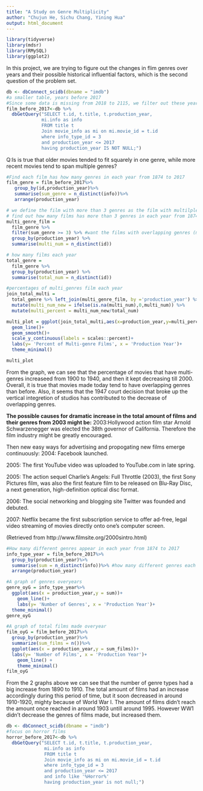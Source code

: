 ```yaml
---
title: "A Study on Genre Multiplicity"
author: "Chujun He, Sichu Chang, Yining Hua"
output: html_document
---
```

```r
library(tidyverse)
library(mdsr)
library(RMySQL)
library(ggplot2)
```

In this project, we are trying to figure out the changes in flim genres over years and their possible historical influential factors, which is the second question of the problem set.

```r
db <- dbConnect_scidb(dbname = "imdb")
#a smaller table, years before 2017
#Since some data is missing from 2018 to 2115, we filter out these years' data
film_before_2017<-db %>%
  dbGetQuery("SELECT t.id, t.title, t.production_year,
             mi.info as info
             FROM title t
             Join movie_info as mi on mi.movie_id = t.id
             where info_type_id = 3
             and production_year <= 2017
             having production_year IS NOT NULL;")
```

Q:Is is true that older movies tended to fit squarely in one genre, while more recent movies tend to span multiple genres?

```r
#Find each film has how many genres in each year from 1874 to 2017
film_genre = film_before_2017%>%
   group_by(id,production_year)%>%
   summarise(sum_genre = n_distinct(info))%>%
   arrange(production_year)
```

```r
# we define the film with more than 3 genres as the film with multilple genres and 
# find out how many films has more than 3 genres in each year from 1874 to 2017
multi_genre_film = 
  film_genre %>% 
  filter(sum_genre >= 3) %>% #want the films with overlapping genres (more than 3)
  group_by(production_year) %>% 
  summarise(multi_num = n_distinct(id))
```

```r
# how many films each year
total_genre = 
  film_genre %>% 
  group_by(production_year) %>% 
  summarise(total_num = n_distinct(id))
```


```r
#percentages of multi_genres film each year
join_total_multi = 
  total_genre %>% left_join(multi_genre_film, by ='production_year') %>%
  mutate(multi_num_new = ifelse(is.na(multi_num),0,multi_num)) %>%
  mutate(multi_percent = multi_num_new/total_num)
```

```r
multi_plot = ggplot(join_total_multi,aes(x=production_year,y=multi_percent))+
  geom_line()+
  geom_smooth()+
  scale_y_continuous(labels = scales::percent)+
  labs(y= 'Percent of Multi-genre Films', x = 'Production Year')+
  theme_minimal()

multi_plot
```

From the graph, we can see that the percentage of movies that have multi-genres increaseed from 1900 to 1940, and then it kept decreasing till 2000. 
Overall, it is true that movies made today tend to have overlapping genres than before. Also, it seems that the 1947 court decision that broke up the vertical integretion of studios has contributed to the decrease of overlapping genres.

**The possible causes for dramatic increase in the total amount of films and their genres from 2003 might be:**
2003:Hollywood action film star Arnold Schwarzenegger was elected the 38th governor of California. Therefore the film industry might be greatly encouraged.

Then new easy ways for advertising and propogating new films emerge continuously:
2004: Facebook launched. 

2005: The first YouTube video was uploaded to YouTube.com in late spring.

2005: The action sequel Charlie's Angels: Full Throttle (2003), the first Sony Pictures film, was also the first feature film to be released on Blu-Ray Disc, a next generation, high-definition optical disc format. 

2006: The social networking and blogging site Twitter was founded and debuted.

2007: Netflix became the first subscription service to offer ad-free, legal video streaming of movies directly onto one’s computer screen.

(Retrieved from http://www.filmsite.org/2000sintro.html)


```r
#How many different genres appear in each year from 1874 to 2017 
info_type_year = film_before_2017%>%
  group_by(production_year)%>%
  summarise(sum = n_distinct(info))%>% #how many different genres each year
  arrange(production_year)
```

```r
#A graph of genres overyears
genre_oyG = info_type_year%>%
  ggplot(aes(x = production_year,y = sum))+
    geom_line()+
    labs(y= 'Number of Genres', x = 'Production Year')+
  theme_minimal()
genre_oyG
```

```r
#A graph of total films made overyear
film_oyG = film_before_2017%>%
  group_by(production_year)%>%
  summarize(sum_films = n())%>%
  ggplot(aes(x = production_year,y = sum_films))+
  labs(y= 'Number of Films', x = 'Production Year')+
    geom_line() +
    theme_minimal()
film_oyG
```

From the 2 graphs above we can see that the number of genre types had a big increase from 1890 to 1910. The total amount of films had an increase accordingly during this period of time, but it soon decreased in around 1910-1920, mighty because of World War I. The amount of films didn't reach the amount once reached in around 1903 untill around 1995. However WW1 didn't decrease the genres of films made, but increased them.

```r
db <- dbConnect_scidb(dbname = "imdb")
#focus on horror films
horror_before_2017<-db %>%
  dbGetQuery("SELECT t.id, t.title, t.production_year,
              mi.info as info
              FROM title t
              Join movie_info as mi on mi.movie_id = t.id
              where info_type_id = 3 
              and production_year <= 2017
              and info like '%Horror%'
              having production_year is not null;")
```


